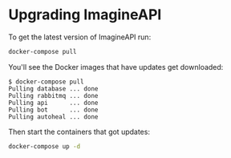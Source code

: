 # Upgrading ImagineAPI

To get the latest version of ImagineAPI run:

```sh copy
docker-compose pull
```

You'll see the Docker images that have updates get downloaded:

```
$ docker-compose pull
Pulling database ... done
Pulling rabbitmq ... done
Pulling api      ... done
Pulling bot      ... done
Pulling autoheal ... done
```

Then start the containers that got updates:

```sh copy
docker-compose up -d
```
